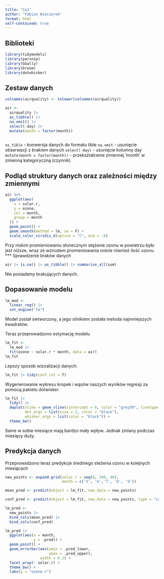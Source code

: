 ```yaml
---
title: "Cw1"
author: "Fabian Wieczorek"
format: html
self-contained: true
---
```


## Biblioteki
```r
library(tidymodels)
library(parsnip)
library(GGally)
library(broom)
library(dotwhisker)
```

## Zestaw danych
```r
colnames(airquality) <- tolower(colnames(airquality))

air <- 
  airquality |> 
  as_tibble() |> 
  na.omit() |> 
  select(-day) |> 
  mutate(month = factor(month))
  
```
`as_tible` - konwersja danych do formatu tible
`na.omit` - usunięcie obserwacji z brakiem danych
`select(-day)` - usunięcie kolumny day
`mutate(month = factor(month))` - przekształcenie zmiennej 'month' w zmienną kategoryczną (czynnik)

## Podląd struktury danych oraz zależności między zmiennymi
```r
air %>%
  ggplot(aes(
    x = solar.r,
    y = ozone,
    col = month,
    group = month
  )) +
  geom_point() +
  geom_smooth(method = lm, se = F) +
  scale_color_viridis_d(option = "C", end = .9)
```
Przy niskim promieniowaniu słonecznym stężenie ozonu w powietrzu było jest niższe, wraz ze wzrostem promieniowania rośnie również ilość ozonu. 
***
Sprawdzenie braków danych

```r
air |> is.na() |> as_tibble() |> summarise_all(sum)
```
Nie posiadamy brakujących danych.

## Dopasowanie modelu

```r
lm_mod <-  
  linear_reg() |> 
  set_engine("lm")
```

Model został swtworzony, a jego silnikiem została metoda najmniejszych kwadratów.

Teraz przeprowadzono estymację modelu\

```r
lm_fit <- 
  lm_mod |> 
  fit(ozone ~ solar.r * month, data = air)
lm_fit
```
Lepszy sposób wizoalizacji danych:

```r
lm_fit |> tidy(conf.int = T)
```

Wygenerowanie wykresu kropek i wąsów naszych wyników regresji za pomocą pakietu dotwisker.

```r
lm_fit |> 
  tidy() |> 
  dwplot(vline = geom_vline(xintercept = 0, color = "grey50", linetype = 2), 
         dot_args = list(size = 2, color = "black"), 
         whisker_args = list(color = "black")) +
  theme_bw()
```

Same w sobie miesiące mają bardzo mały wpływ. Jednak zmiany podczas miesięcy duży.

## Predykcja danych

Przeprowadzono teraz predykcje średniego steżenia ozonu w kolejnych miesiącach

```r
new_points <- expand.grid(solar.r = seq(0, 340, 40),
                          month = c('5', '6','7', '8', '9'))
```


```r
mean_pred <- predict(object = lm_fit, new_data = new_points)

conf_pred <- predict(object = lm_fit, new_data = new_points, type = "conf_int")

lm_pred <- 
  new_points |> 
  bind_cols(mean_pred) |> 
  bind_cols(conf_pred)

lm_pred |>
  ggplot(aes(x = month,
             y = .pred)) +
  geom_point() +
  geom_errorbar(aes(ymin = .pred_lower,
                    ymax = .pred_upper),
                width = 0.2) +
  facet_wrap(~ solar.r) +
  theme_bw() +
  labs(y = "ozone c")
```


